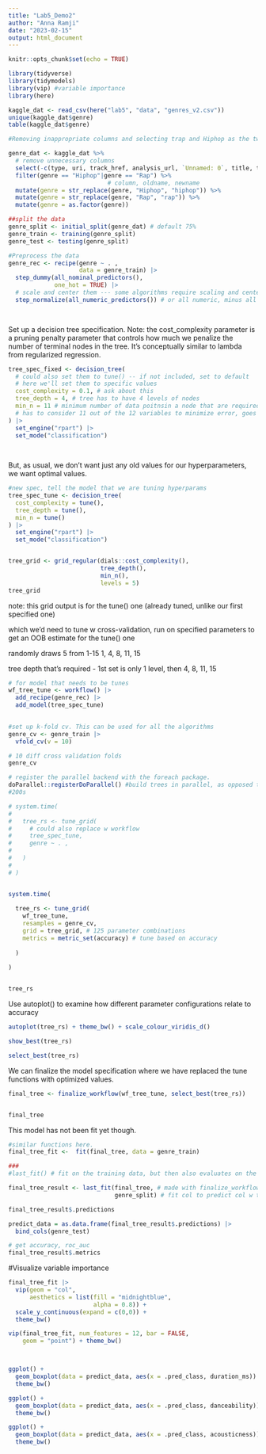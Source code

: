 ```yaml
---
title: "Lab5_Demo2"
author: "Anna Ramji"
date: "2023-02-15"
output: html_document
---
```


```r
knitr::opts_chunk$set(echo = TRUE)

library(tidyverse)
library(tidymodels)
library(vip) #variable importance
library(here)
```


```r
kaggle_dat <- read_csv(here("lab5", "data", "genres_v2.csv"))
unique(kaggle_dat$genre)
table(kaggle_dat$genre)

#Removing inappropriate columns and selecting trap and Hiphop as the two genres here and making case consistent

genre_dat <- kaggle_dat %>%
  # remove unnecessary columns
  select(-c(type, uri, track_href, analysis_url, `Unnamed: 0`, title, tempo, id, song_name)) %>%
  filter(genre == "Hiphop"|genre == "Rap") %>%
                            # column, oldname, newname
  mutate(genre = str_replace(genre, "Hiphop", "hiphop")) %>%
  mutate(genre = str_replace(genre, "Rap", "rap")) %>%
  mutate(genre = as.factor(genre))
```

```r
##split the data
genre_split <- initial_split(genre_dat) # default 75% 
genre_train <- training(genre_split)
genre_test <- testing(genre_split)
```

```r
#Preprocess the data
genre_rec <- recipe(genre ~ . ,
                    data = genre_train) |>
  step_dummy(all_nominal_predictors(),
             one_hot = TRUE) |> 
  # scale and center them --- some algorithms require scaling and centering (normalizing) -- not all, but it's a good thing to process all data like this (reducing outliers) -- random forest not required, but a "why not"
  step_normalize(all_numeric_predictors()) # or all numeric, minus all outcomes

 
```

Set up a decision tree specification. Note: the cost_complexity parameter is a pruning penalty parameter that controls how much we penalize the number of terminal nodes in the tree.  It's conceptually similar to lambda from regularized regression.

```r
tree_spec_fixed <- decision_tree(
  # could also set them to tune() -- if not included, set to default
  # here we'll set them to specific values 
  cost_complexity = 0.1, # ask about this 
  tree_depth = 4, # tree has to have 4 levels of nodes
  min_n = 11 # minimum number of data poitnsin a node that are required for the node to be split further
  # has to consider 11 out of the 12 variables to minimize error, goes from there 
) |> 
  set_engine("rpart") |> 
  set_mode("classification")
  
  
```

But, as usual, we don't want just any old values for our hyperparameters, we want optimal values.
```r
#new spec, tell the model that we are tuning hyperparams
tree_spec_tune <- decision_tree(
  cost_complexity = tune(),
  tree_depth = tune(), 
  min_n = tune() 
) |> 
  set_engine("rpart") |> 
  set_mode("classification")


tree_grid <- grid_regular(dials::cost_complexity(), 
                          tree_depth(),
                          min_n(),
                          levels = 5)
tree_grid
```
note: this grid output is for the tune() one (already tuned, unlike our first specified one)

which we'd need to tune w cross-validation, run on specified parameters to get an OOB estimate for the tune() one

randomly draws 5 from 1-15
1, 4, 8, 11, 15

tree depth that's required - 1st set is only 1 level, then 4, 8, 11, 15 



```r
# for model that needs to be tunes
wf_tree_tune <- workflow() |> 
  add_recipe(genre_rec) |> 
  add_model(tree_spec_tune)
  
```

```r
#set up k-fold cv. This can be used for all the algorithms
genre_cv <- genre_train |> 
  vfold_cv(v = 10)

# 10 diff cross validation folds
genre_cv

```

```r
# register the parallel backend with the foreach package.
doParallel::registerDoParallel() #build trees in parallel, as opposed to sequentially, so it doesn't take so long to run (make models go faster)
#200s

# system.time(
#   
#   tree_rs <- tune_grid(
#     # could also replace w workflow
#     tree_spec_tune,
#     genre ~ . ,
#     
#   )
#   
# )


system.time(
  
  tree_rs <- tune_grid(
    wf_tree_tune,
    resamples = genre_cv,
    grid = tree_grid, # 125 parameter combinations
    metrics = metric_set(accuracy) # tune based on accuracy
    
  )
  
)


tree_rs
```
Use autoplot() to examine how different parameter configurations relate to accuracy 
```r
autoplot(tree_rs) + theme_bw() + scale_colour_viridis_d()


```

```r
show_best(tree_rs)

select_best(tree_rs)
```

We can finalize the model specification where we have replaced the tune functions with optimized values.

```r
final_tree <- finalize_workflow(wf_tree_tune, select_best(tree_rs))


final_tree
```

This model has not been fit yet though.

```r
#similar functions here.
final_tree_fit <-  fit(final_tree, data = genre_train)

###
#last_fit() # fit on the training data, but then also evaluates on the test data 

final_tree_result <- last_fit(final_tree, # made with finalize_workflow
                              genre_split) # fit col to predict col w the testing data

final_tree_result$.predictions

predict_data = as.data.frame(final_tree_result$.predictions) |> 
  bind_cols(genre_test)

# get accuracy, roc_auc
final_tree_result$.metrics
```

#Visualize variable importance
```r
final_tree_fit |> 
  vip(geom = "col",
      aesthetics = list(fill = "midnightblue", 
                        alpha = 0.8)) +
  scale_y_continuous(expand = c(0,0)) +
  theme_bw()

vip(final_tree_fit, num_features = 12, bar = FALSE,
    geom = "point") + theme_bw()



ggplot() +
  geom_boxplot(data = predict_data, aes(x = .pred_class, duration_ms)) +
  theme_bw()

ggplot() +
  geom_boxplot(data = predict_data, aes(x = .pred_class, danceability)) +
  theme_bw()

ggplot() +
  geom_boxplot(data = predict_data, aes(x = .pred_class, acousticness)) + # not much diff, reflective of the variable importance plot
  theme_bw()
```




```r



```

